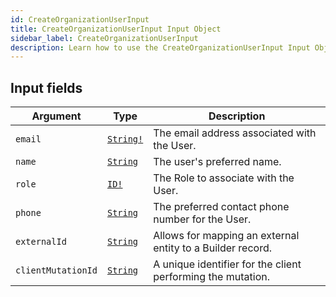 ```yaml
---
id: CreateOrganizationUserInput
title: CreateOrganizationUserInput Input Object
sidebar_label: CreateOrganizationUserInput
description: Learn how to use the CreateOrganizationUserInput Input Object for Builder's API.
---
```


## Input fields

| Argument           | Type                                      | Description                                                  |
| ------------------ | ----------------------------------------- | ------------------------------------------------------------ |
| `email`            | [`String!`](/composer/builder/api/schema/scalar/String.mdx) | The email address associated with the User.                  |
| `name`             | [`String`](/composer/builder/api/schema/scalar/String.mdx)  | The user's preferred name.                                   |
| `role`             | [`ID!`](/composer/builder/api/schema/scalar/ID.mdx)         | The Role to associate with the User.                         |
| `phone`            | [`String`](/composer/builder/api/schema/scalar/String.mdx)  | The preferred contact phone number for the User.             |
| `externalId`       | [`String`](/composer/builder/api/schema/scalar/String.mdx)  | Allows for mapping an external entity to a Builder record. |
| `clientMutationId` | [`String`](/composer/builder/api/schema/scalar/String.mdx)  | A unique identifier for the client performing the mutation.  |
